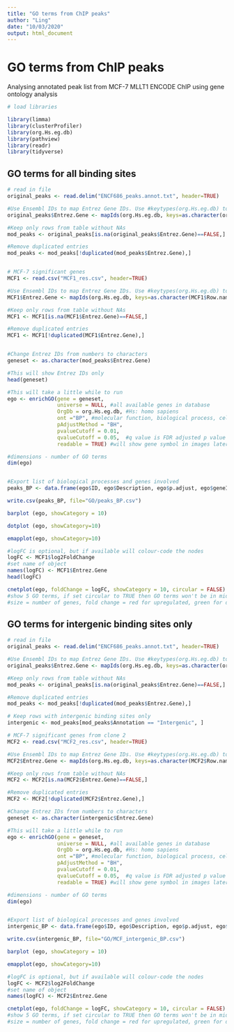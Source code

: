 ```yaml
---
title: "GO terms from ChIP peaks"
author: "Ling"
date: "10/03/2020"
output: html_document
---
```


# GO terms from ChIP peaks

Analysing annotated peak list from MCF-7 MLLT1 ENCODE ChIP using gene ontology analysis

```r
# load libraries

library(limma)
library(clusterProfiler)
library(org.Hs.eg.db)
library(pathview)
library(readr)
library(tidyverse)

```

## GO terms for all binding sites


```r
# read in file
original_peaks <- read.delim("ENCF686_peaks.annot.txt", header=TRUE)

#Use Ensembl IDs to map Entrez Gene IDs. Use #keytypes(org.Hs.eg.db) to check what column names are
original_peaks$Entrez.Gene <- mapIds(org.Hs.eg.db, keys=as.character(original_peaks$Nearest.Ensembl), keytype="ENSEMBL", column="ENTREZID")

#Keep only rows from table without NAs
mod_peaks <- original_peaks[is.na(original_peaks$Entrez.Gene)==FALSE,]

#Remove duplicated entries
mod_peaks <- mod_peaks[!duplicated(mod_peaks$Entrez.Gene),]


# MCF-7 significant genes
MCF1 <- read.csv("MCF1_res.csv", header=TRUE)

#Use Ensembl IDs to map Entrez Gene IDs. Use #keytypes(org.Hs.eg.db) to check what column names are
MCF1$Entrez.Gene <- mapIds(org.Hs.eg.db, keys=as.character(MCF1$Row.names), keytype="ENSEMBL", column="ENTREZID")

#Keep only rows from table without NAs
MCF1 <- MCF1[is.na(MCF1$Entrez.Gene)==FALSE,]

#Remove duplicated entries
MCF1 <- MCF1[!duplicated(MCF1$Entrez.Gene),]



```
```r

#Change Entrez IDs from numbers to characters
geneset <- as.character(mod_peaks$Entrez.Gene)

#This will show Entrez IDs only
head(geneset)

#This will take a little while to run
ego <- enrichGO(gene = geneset, 
                universe = NULL, #all available genes in database
                OrgDb = org.Hs.eg.db, #Hs: homo sapiens
                ont ="BP", #molecular function, biological process, cellular component
                pAdjustMethod = "BH",
                pvalueCutoff = 0.01,
                qvalueCutoff = 0.05,  #q value is FDR adjusted p value
                readable = TRUE) #will show gene symbol in images later rather than Entrez Gene ID

#dimensions - number of GO terms
dim(ego)


#Export list of biological processes and genes involved
peaks_BP <- data.frame(ego$ID, ego$Description, ego$p.adjust, ego$geneID)

write.csv(peaks_BP, file="GO/peaks_BP.csv")

```

```r
barplot (ego, showCategory = 10)

dotplot (ego, showCategory=10)

```

```r
emapplot(ego, showCategory=10)

```

```r
#logFC is optional, but if available will colour-code the nodes
logFC <- MCF1$log2FoldChange
#set name of object
names(logFC) <- MCF1$Entrez.Gene
head(logFC)

cnetplot(ego, foldChange = logFC, showCategory = 10, circular = FALSE)
#show 5 GO terms, if set circular to TRUE then GO terms won't be in middle, will be on edge of circle
#size = number of genes, fold change = red for upregulated, green for downregulated

```

## GO terms for intergenic binding sites only
```r
# read in file
original_peaks <- read.delim("ENCF686_peaks.annot.txt", header=TRUE)

#Use Ensembl IDs to map Entrez Gene IDs. Use #keytypes(org.Hs.eg.db) to check what column names are
original_peaks$Entrez.Gene <- mapIds(org.Hs.eg.db, keys=as.character(original_peaks$Nearest.Ensembl), keytype="ENSEMBL", column="ENTREZID")

#Keep only rows from table without NAs
mod_peaks <- original_peaks[is.na(original_peaks$Entrez.Gene)==FALSE,]

#Remove duplicated entries
mod_peaks <- mod_peaks[!duplicated(mod_peaks$Entrez.Gene),]

# Keep rows with intergenic binding sites only
intergenic <- mod_peaks[mod_peaks$Annotation == "Intergenic", ]

# MCF-7 significant genes from clone 2
MCF2 <- read.csv("MCF2_res.csv", header=TRUE)

#Use Ensembl IDs to map Entrez Gene IDs. Use #keytypes(org.Hs.eg.db) to check what column names are
MCF2$Entrez.Gene <- mapIds(org.Hs.eg.db, keys=as.character(MCF2$Row.names), keytype="ENSEMBL", column="ENTREZID")

#Keep only rows from table without NAs
MCF2 <- MCF2[is.na(MCF2$Entrez.Gene)==FALSE,]

#Remove duplicated entries
MCF2 <- MCF2[!duplicated(MCF2$Entrez.Gene),]

```
```r

#Change Entrez IDs from numbers to characters
geneset <- as.character(intergenic$Entrez.Gene)

#This will take a little while to run
ego <- enrichGO(gene = geneset, 
                universe = NULL, #all available genes in database
                OrgDb = org.Hs.eg.db, #Hs: homo sapiens
                ont ="BP", #molecular function, biological process, cellular component
                pAdjustMethod = "BH",
                pvalueCutoff = 0.01,
                qvalueCutoff = 0.05,  #q value is FDR adjusted p value
                readable = TRUE) #will show gene symbol in images later rather than Entrez Gene ID

#dimensions - number of GO terms
dim(ego)


#Export list of biological processes and genes involved
intergenic_BP <- data.frame(ego$ID, ego$Description, ego$p.adjust, ego$geneID)

write.csv(intergenic_BP, file="GO/MCF_intergenic_BP.csv")

```

```r
barplot (ego, showCategory = 10)

```

```r
emapplot(ego, showCategory=10)

```

```r
#logFC is optional, but if available will colour-code the nodes
logFC <- MCF2$log2FoldChange
#set name of object
names(logFC) <- MCF2$Entrez.Gene

cnetplot(ego, foldChange = logFC, showCategory = 10, circular = FALSE)
#show 5 GO terms, if set circular to TRUE then GO terms won't be in middle, will be on edge of circle
#size = number of genes, fold change = red for upregulated, green for downregulated

```
